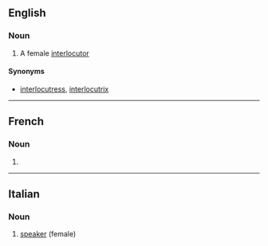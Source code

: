 ==English==

===Noun===
{{en-noun}}

# A female [[interlocutor]]

====Synonyms====
* [[interlocutress]], [[interlocutrix]]

----

==French==

===Noun===
{{fr-noun|f|m=interlocuteur}}

# {{l|en|interlocutrice}}

----

==Italian==

===Noun===
{{it-noun|f|m=interlocutore}}

# [[speaker]] (female)